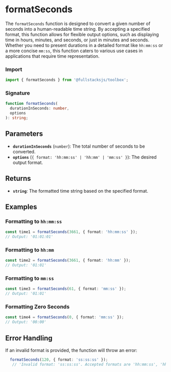
# formatSeconds

The `formatSeconds` function is designed to convert a given number of seconds into a human-readable time string.
By accepting a specified format, this function allows for flexible output options, such as displaying time in hours, minutes, and seconds, or just in minutes and seconds. Whether you need to present durations in a detailed format like `hh:mm:ss` or a more concise `mm:ss`, this function caters to various use cases in applications that require time representation.


### Import

```typescript
import { formatSeconds } from '@fullstacksjs/toolbox';
```

### Signature

```typescript
function formatSeconds(
  durationInSeconds: number,
  options
): string;
```

## Parameters

- **`durationInSeconds`** (`number`): The total number of seconds to be converted.
- **`options`** (`{ format: 'hh:mm:ss' | 'hh:mm' | 'mm:ss' }`): The desired output format.

## Returns

- **`string`**: The formatted time string based on the specified format.

## Examples

### Formatting to `hh:mm:ss`

```typescript
const time1 = formatSeconds(3661, { format: 'hh:mm:ss' });
// Output: '01:01:01'
```

### Formatting to `hh:mm`

```typescript
const time2 = formatSeconds(3661, { format: 'hh:mm' });
// Output: '01:01'
```

### Formatting to `mm:ss`

```typescript
const time3 = formatSeconds(61, { format: 'mm:ss' });
// Output: '01:01'
```

### Formatting Zero Seconds

```typescript
const time4 = formatSeconds(0, { format: 'mm:ss' });
// Output: '00:00'
```

## Error Handling

If an invalid format is provided, the function will throw an error:

```typescript
  formatSeconds(120, { format: 'ss:ss:ss' });
   // 'Invalid format: 'ss:ss:ss'. Accepted formats are 'hh:mm:ss', 'hh:mm', or 'mm:ss'.'
```

